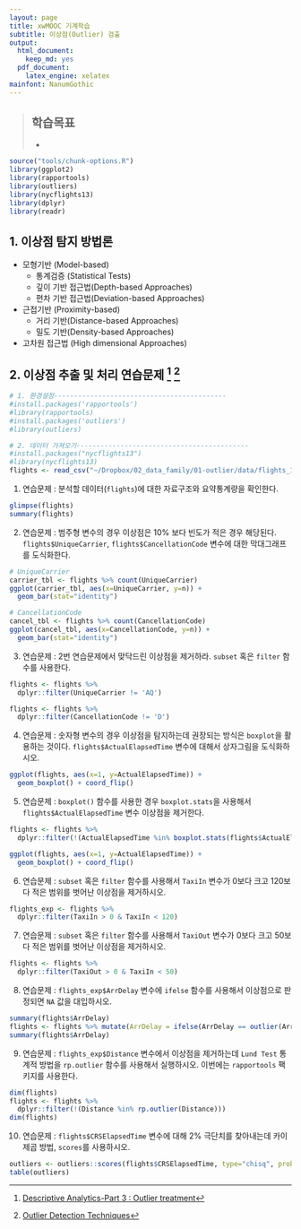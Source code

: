 ```yaml
---
layout: page
title: xwMOOC 기계학습
subtitle: 이상점(Outlier) 검출
output:
  html_document: 
    keep_md: yes
  pdf_document:
    latex_engine: xelatex
mainfont: NanumGothic
---
```

 
> ## 학습목표 {.objectives}
>
> * 

``` r
source("tools/chunk-options.R")
library(ggplot2)
library(rapportools)
library(outliers)
library(nycflights13)
library(dplyr)
library(readr)
```


## 1. 이상점 탐지 방법론

- 모형기반 (Model-based) 
    - 통계검증 (Statistical Tests)
    - 깊이 기반 접근법(Depth-based Approaches)
    - 편차 기반 접근법(Deviation-based Approaches)
- 근접기반 (Proximity-based)
    - 거리 기반(Distance-based Approaches)
    - 밀도 기반(Density-based Approaches)
- 고차원 접근법 (High dimensional Approaches)


## 2. 이상점 추출 및 처리 연습문제 [^r-exercise-outlier] [^outlier-detection-techniques]

[^r-exercise-outlier]: [Descriptive Analytics-Part 3 : Outlier treatment](http://r-exercises.com/2016/11/10/descriptive-analytics-part-3-outlier-treatment/)
[^outlier-detection-techniques]: [Outlier Detection Techniques](http://www.dbs.ifi.lmu.de/~zimek/publications/KDD2010/kdd10-outlier-tutorial.pdf)

``` r
# 1. 환경설정-------------------------------------------
#install.packages('rapportools')
#library(rapportools)
#install.packages('outliers')
#library(outliers)

# 2. 데이터 가져오기-------------------------------------------
#install.packages("nycflights13")
#library(nycflights13)
flights <- read_csv("~/Dropbox/02_data_family/01-outlier/data/flights_1_pcnt.csv")
```

1. 연습문제 : 분석할 데이터(`flights`)에 대한 자료구조와 요약통계량을 확인한다.

``` r
glimpse(flights)
summary(flights)
```

2. 연습문제 : 범주형 변수의 경우 이상점은 10% 보다 빈도가 적은 경우 해당된다. 
`flights$UniqueCarrier`, `flights$CancellationCode` 변수에 대한 막대그래프를 도식화한다.

``` r
# UniqueCarrier
carrier_tbl <- flights %>% count(UniqueCarrier)
ggplot(carrier_tbl, aes(x=UniqueCarrier, y=n)) + 
  geom_bar(stat="identity")

# CancellationCode
cancel_tbl <- flights %>% count(CancellationCode)
ggplot(cancel_tbl, aes(x=CancellationCode, y=n)) + 
  geom_bar(stat="identity")
```

3. 연습문제 : 2번 연습문제에서 맞닥드린 이상점을 제거하라. `subset` 혹은 `filter` 함수를 사용한다.

``` r
flights <- flights %>% 
  dplyr::filter(UniqueCarrier != 'AQ')

flights <- flights %>% 
  dplyr::filter(CancellationCode != 'D')
```

4. 연습문제 : 숫자형 변수의 경우 이상점을 탐지하는데 권장되는 방식은 `boxplot`을 활용하는 것이다.
`flights$ActualElapsedTime` 변수에 대해서 상자그림을 도식화하시오.

``` r
ggplot(flights, aes(x=1, y=ActualElapsedTime)) +
  geom_boxplot() + coord_flip()
```

5. 연습문제 : `boxplot()` 함수를 사용한 경우 `boxplot.stats`을 사용해서 `flights$ActualElapsedTime` 변수 이상점을 제거한다.

``` r
flights <- flights %>% 
  dplyr::filter(!(ActualElapsedTime %in% boxplot.stats(flights$ActualElapsedTime)$out))

ggplot(flights, aes(x=1, y=ActualElapsedTime)) +
  geom_boxplot() + coord_flip()
```

6. 연습문제 : `subset` 혹은 `filter` 함수를 사용해서 `TaxiIn` 변수가 0보다 크고 120보다 적은 범위를 벗어난 이상점을 제거하시오.

``` r
flights_exp <- flights %>% 
  dplyr::filter(TaxiIn > 0 & TaxiIn < 120)
```

7. 연습문제 : `subset` 혹은 `filter` 함수를 사용해서 `TaxiOut` 변수가 0보다 크고 50보다 적은 범위를 벗어난 이상점을 제거하시오.

``` r
flights <- flights %>% 
  dplyr::filter(TaxiOut > 0 & TaxiIn < 50)
```

8. 연습문제 : `flights_exp$ArrDelay` 변수에 `ifelse` 함수를 사용해서 이상점으로 판정되면 `NA` 값을 대입하시오.

``` r
summary(flights$ArrDelay)
flights <- flights %>% mutate(ArrDelay = ifelse(ArrDelay == outlier(ArrDelay), NA, ArrDelay))
summary(flights$ArrDelay)
```

9. 연습문제 : `flights_exp$Distance` 변수에서 이상점을 제거하는데 `Lund Test` 통계적 방법을 `rp.outlier` 함수를 사용해서 실행하시오.
이번에는 `rapportools` 팩키지를 사용한다.

``` r
dim(flights)
flights <- flights %>% 
  dplyr::filter(!(Distance %in% rp.outlier(Distance)))
dim(flights)
```

10. 연습문제 : `flights$CRSElapsedTime` 변수에 대해 2% 극단치를 찾아내는데 카이제곱 방법, `scores`를 사용하시오.

``` r
outliers <- outliers::scores(flights$CRSElapsedTime, type="chisq", prob=0.98)
table(outliers)
```



